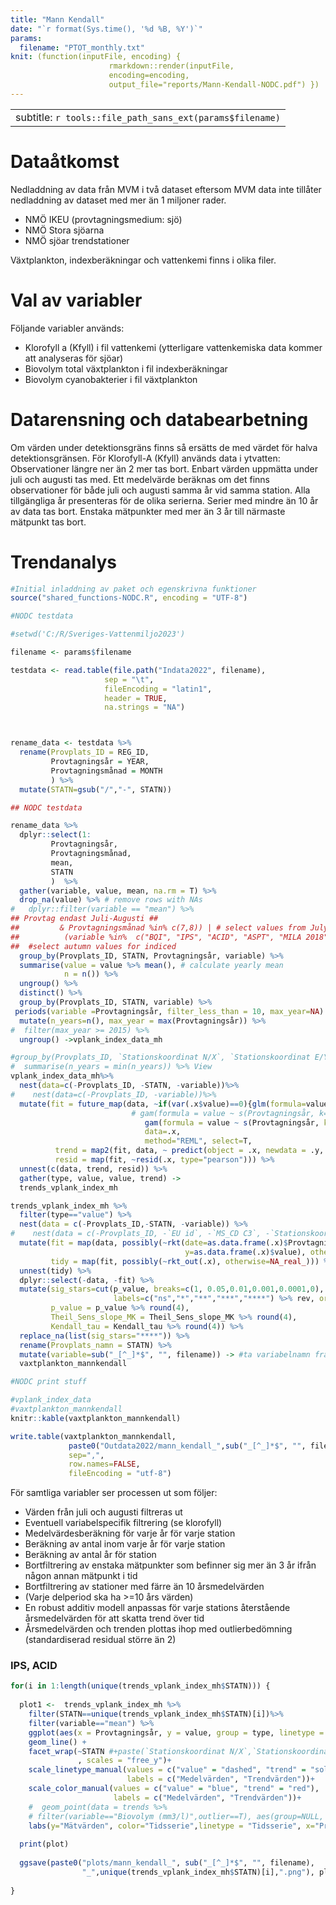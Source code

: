 ```yaml
---
title: "Mann Kendall"
date: "`r format(Sys.time(), '%d %B, %Y')`"
params: 
  filename: "PTOT_monthly.txt"
knit: (function(inputFile, encoding) {
                      rmarkdown::render(inputFile,
                      encoding=encoding, 
                      output_file="reports/Mann-Kendall-NODC.pdf") })
---
```


---
subtitle: `r tools::file_path_sans_ext(params$filename)`
---

# Dataåtkomst

Nedladdning av data från MVM i två dataset eftersom MVM data inte tillåter nedladdning av dataset med mer än 1 miljoner rader. 

* NMÖ IKEU (provtagningsmedium: sjö)
* NMÖ Stora sjöarna
* NMÖ sjöar trendstationer

Växtplankton, indexberäkningar och vattenkemi finns i olika filer.

# Val av variabler
Följande variabler används:

*	Klorofyll a (Kfyll) i fil vattenkemi (ytterligare vattenkemiska data kommer att analyseras för sjöar)
*	Biovolym total växtplankton i fil indexberäkningar
*	Biovolym cyanobakterier i fil växtplankton

# Datarensning och databearbetning
Om värden under detektionsgräns finns så ersätts de med värdet för halva detektionsgränsen.
För Klorofyll-A (Kfyll) används data i ytvatten: Observationer längre ner än 2 mer tas bort. 
Enbart värden uppmätta under juli och augusti tas med. Ett medelvärde beräknas om det finns observationer för både juli och augusti samma år vid samma station. 
Alla tillgängliga år presenteras för de olika serierna.
Serier med mindre än 10 år av data tas bort. Enstaka mätpunkter med mer än 3 år till närmaste mätpunkt tas bort.

# Trendanalys

```r
#Initial inladdning av paket och egenskrivna funktioner
source("shared_functions-NODC.R", encoding = "UTF-8")
```



```r
#NODC testdata

#setwd('C:/R/Sveriges-Vattenmiljo2023')

filename <- params$filename

testdata <- read.table(file.path("Indata2022", filename),
                     sep = "\t",
                     fileEncoding = "latin1",
                     header = TRUE,
                     na.strings = "NA")



rename_data <- testdata %>% 
  rename(Provplats_ID = REG_ID,
         Provtagningsår = YEAR,
         Provtagningsmånad = MONTH
         ) %>%
  mutate(STATN=gsub("/","-", STATN))

```





```r
## NODC testdata

rename_data %>% 
  dplyr::select(1:
         Provtagningsår, 
         Provtagningsmånad,
         mean,
         STATN
         )  %>%
  gather(variable, value, mean, na.rm = T) %>%
  drop_na(value) %>% # remove rows with NAs
#   dplyr::filter(variable == "mean") %>%
## Provtag endast Juli-Augusti ##         
##         & Provtagningsmånad %in% c(7,8)) | # select values from July and August 
##          (variable %in%  c("BQI", "IPS", "ACID", "ASPT", "MILA 2018") & Provtagningsmånad %in% c(9,10,11)))%>%
##  #select autumn values for indiced
  group_by(Provplats_ID, STATN, Provtagningsår, variable) %>% 
  summarise(value = value %>% mean(), # calculate yearly mean
            n = n()) %>% 
  ungroup() %>% 
  distinct() %>% 
  group_by(Provplats_ID, STATN, variable) %>% 
 periods(variable =Provtagningsår, filter_less_than = 10, max_year=NA) %>% ### Periods är en funktion från shared_functions.R
  mutate(n_years=n(), max_year = max(Provtagningsår)) %>%
#  filter(max_year >= 2015) %>% 
  ungroup() ->vplank_index_data_mh
```




```r
#group_by(Provplats_ID, `Stationskoordinat N/X`, `Stationskoordinat E/Y`, variable, Regionala)# %>%
#  summarise(n_years = min(n_years)) %>% View
vplank_index_data_mh%>%
  nest(data=c(-Provplats_ID, -STATN, -variable))%>% 
#    nest(data=c(-Provplats_ID, -variable))%>% 
  mutate(fit = future_map(data, ~if(var(.x$value)==0){glm(formula=value~Provtagningsår, data=.x)}else{
                           # gam(formula = value ~ s(Provtagningsår, k=unique(.x$n_years-2)),
                              gam(formula = value ~ s(Provtagningsår, k=unique(floor(.x$n_years/2))),
                              data=.x, 
                              method="REML", select=T,                        )}, .progress=T),
          trend = map2(fit, data, ~ predict(object = .x, newdata = .y, type="response")),
          resid = map(fit, ~resid(.x, type="pearson"))) %>% 
  unnest(c(data, trend, resid)) %>% 
  gather(type, value, value, trend) ->
  trends_vplank_index_mh
```




```r
trends_vplank_index_mh %>% 
  filter(type=="value") %>% 
  nest(data = c(-Provplats_ID,-STATN, -variable)) %>% 
#    nest(data = c(-Provplats_ID, -`EU id`, -`MS_CD C3`, -`Stationskoordinat N/X`, -`Stationskoordinat E/Y`,-Regionala,-variable)) %>% 
  mutate(fit = map(data, possibly(~rkt(date=as.data.frame(.x)$Provtagningsår, 
                                       y=as.data.frame(.x)$value), otherwise=NA_real_)),
         tidy = map(fit, possibly(~rkt_out(.x), otherwise=NA_real_))) %>% 
  unnest(tidy) %>% 
  dplyr::select(-data, -fit) %>% 
  mutate(sig_stars=cut(p_value, breaks=c(1, 0.05,0.01,0.001,0.0001,0), 
                       labels=c("ns","*","**","***","****") %>% rev, ordered_result = T),
         p_value = p_value %>% round(4),
         Theil_Sens_slope_MK = Theil_Sens_slope_MK %>% round(4), 
         Kendall_tau = Kendall_tau %>% round(4)) %>% 
  replace_na(list(sig_stars="****")) %>%
  rename(Provplats_namn = STATN) %>%
  mutate(variable=sub("_[^_]*$", "", filename)) -> #ta variabelnamn från filnamn
  vaxtplankton_mannkendall
```



```r
#NODC print stuff

#vplank_index_data
#vaxtplankton_mannkendall
knitr::kable(vaxtplankton_mannkendall)

write.table(vaxtplankton_mannkendall, 
             paste0("Outdata2022/mann_kendall_",sub("_[^_]*$", "", filename),".csv"),
             sep=",",
             row.names=FALSE,
             fileEncoding = "utf-8")
```
För samtliga variabler ser processen ut som följer:

 * Värden från juli och augusti filtreras ut
 * Eventuell variabelspecifik filtrering (se klorofyll)
 * Medelvärdesberäkning för varje år för varje station
 * Beräkning av antal inom varje år för varje station
 * Beräkning av antal år för station
 * Bortfiltrering av enstaka mätpunkter som befinner sig mer än 3 år ifrån någon annan mätpunkt i tid
 * Bortfiltrering av stationer med färre än 10 årsmedelvärden
 * (Varje delperiod ska ha >=10 års värden)
 * En robust additiv modell anpassas för varje stations återstående årsmedelvärden för att skatta trend över tid
 * Årsmedelvärden och trenden plottas ihop med outlierbedömning (standardiserad residual större än 2)
 



### IPS, ACID

```r

for(i in 1:length(unique(trends_vplank_index_mh$STATN))) {
  
  plot1 <-  trends_vplank_index_mh %>%
    filter(STATN==unique(trends_vplank_index_mh$STATN)[i])%>%
    filter(variable=="mean") %>%
    ggplot(aes(x = Provtagningsår, y = value, group = type, linetype = type, color = type)) +
    geom_line() +
    facet_wrap(~STATN #+paste(`Stationskoordinat N/X`,`Stationskoordinat E/Y`)
               , scales = "free_y")+
    scale_linetype_manual(values = c("value" = "dashed", "trend" = "solid"),
                          labels = c("Medelvärden", "Trendvärden"))+
    scale_color_manual(values = c("value" = "blue", "trend" = "red"),
                       labels = c("Medelvärden", "Trendvärden"))+
    #  geom_point(data = trends %>%
    # filter(variable=="Biovolym (mm3/l)",outlier==T), aes(group=NULL, color=NULL), color="red")+
    labs(y="Mätvärden", color="Tidsserie",linetype = "Tidsserie", x="Provtagningsår")
  
  print(plot)
  
  ggsave(paste0("plots/mann_kendall_", sub("_[^_]*$", "", filename),
                "_",unique(trends_vplank_index_mh$STATN)[i],".png"), plot1)
  
}
```






